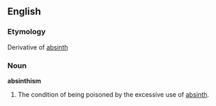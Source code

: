 ==English==

===Etymology===
Derivative of [[absinth]]
===Noun===
'''absinthism'''

#The condition of being poisoned by the excessive use of [[absinth]].